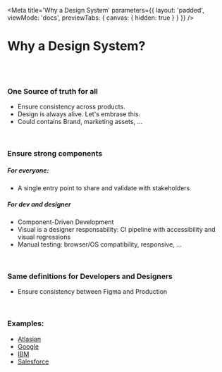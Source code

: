 
<Meta
    title='Why a Design System'
    parameters={{ 
        layout: 'padded', 
        viewMode: 'docs',
        previewTabs: { canvas: { hidden: true } }
    }}
/>

# Why a Design System?

<br/><br/>

### One Source of truth for all
- Ensure consistency across products.
- Design is always alive. Let's embrase this.
- Could contains Brand, marketing assets, ...

<br/>

### Ensure strong components
##### For everyone:
- A single entry point to share and validate with stakeholders
##### For dev and designer
- Component-Driven Development
- Visual is a designer responsability: CI pipeline with accessibility and visual regressions
- Manual testing: browser/OS compatibility, responsive, ...

<br/>

### Same definitions for Developers and Designers
- Ensure consistency between Figma and Production

<br/>

### Examples:
- [Atlasian](https://atlaskit.atlassian.com/)
- [Google](https://material.io/)
- [IBM](https://www.carbondesignsystem.com/)
- [Salesforce](https://www.lightningdesignsystem.com/)
